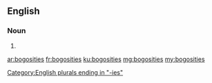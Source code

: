==English==

===Noun===
{{head|en}}

# {{plural of|bogosity}}

[[Category:English plurals ending in "-ies"]]

[[ar:bogosities]]
[[fr:bogosities]]
[[ku:bogosities]]
[[mg:bogosities]]
[[my:bogosities]]